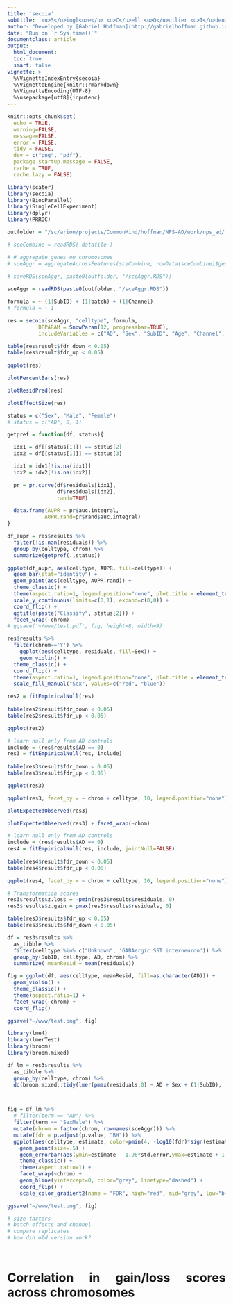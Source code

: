 ```yaml
---
title: 'secoia'
subtitle: '<u>S</u>ingl<u>e</u> <u>C</u>ell <u>O</u>utlier <u>I</u>dentification <u>A</u>nalysis'
author: "Developed by [Gabriel Hoffman](http://gabrielhoffman.github.io/)"
date: "Run on `r Sys.time()`"
documentclass: article
output: 
  html_document:
  toc: true
  smart: false
vignette: >
  %\VignetteIndexEntry{secoia}
  %\VignetteEngine{knitr::rmarkdown}
  %\VignetteEncoding{UTF-8}
  %\usepackage[utf8]{inputenc}
---
```



<!---


cd /sc/arion/projects/CommonMind/hoffman/NPS-AD/work/nps_ad/freeze_v1
ml python git
git pull

R
system("git pull"); rmarkdown::render("secoia.Rmd")

# rm -rf secoia_cache/ secoia_files/

https://hoffmg01.u.hpc.mssm.edu/nps_ad/freeze_v1/secoia.html

scp sklar1:~/www/nps_ad/freeze_v1/secoia.html .

--->


<style>
body {
text-align: justify}
</style>


```r
knitr::opts_chunk$set(
  echo = TRUE,
  warning=FALSE,
  message=FALSE,
  error = FALSE,
  tidy = FALSE,
  dev = c("png", "pdf"),
  package.startup.message = FALSE,
  cache = TRUE,
  cache.lazy = FALSE)
```


```r
library(scater)
library(secoia)
library(BiocParallel)
library(SingleCellExperiment)
library(dplyr)
library(PRROC)
```

```r
outfolder = "/sc/arion/projects/CommonMind/hoffman/NPS-AD/work/nps_ad/freeze1.5_results/"

# sceCombine = readRDS( datafile )

# # aggregate genes on chromosomes
# sceAggr = aggregateAcrossFeatures(sceCombine, rowData(sceCombine)$gene_chrom)
 
# saveRDS(sceAggr, paste0(outfolder, "/sceAggr.RDS"))

sceAggr = readRDS(paste0(outfolder, "/sceAggr.RDS"))
```

```r
formula = ~ (1|SubID) + (1|batch) + (1|Channel)
# formula = ~ 1

res = secoia(sceAggr, "celltype", formula, 
          BPPARAM = SnowParam(12, progressbar=TRUE), 
          includeVariables = c("AD", "Sex", "SubID", "Age", "Channel", "batch"))
```



```r
table(res$result$fdr_down < 0.05)
table(res$result$fdr_up < 0.05)
 
qqplot(res)
```

```r
plotPercentBars(res)
``` 

```r
plotResidPred(res)
```

```r
plotEffectSize(res)
```

```r
status = c("Sex", "Male", "Female")
# status = c("AD", 0, 1)

getpref = function(df, status){

  idx1 = df[[status[1]]] == status[2]
  idx2 = df[[status[1]]] == status[3]

  idx1 = idx1[!is.na(idx1)]
  idx2 = idx2[!is.na(idx2)]

  pr = pr.curve(df$residuals[idx1], 
                df$residuals[idx2], 
                rand=TRUE)

  data.frame(AUPR = pr$auc.integral, 
            AUPR.rand=pr$rand$auc.integral)
}

df_aupr = res$results %>%
  filter(!is.nan(residuals)) %>%
  group_by(celltype, chrom) %>%
  summarize(getpref(.,status))

ggplot(df_aupr, aes(celltype, AUPR, fill=celltype)) +
  geom_bar(stat="identity") +
  geom_point(aes(celltype, AUPR.rand)) + 
  theme_classic() +
  theme(aspect.ratio=1, legend.position="none", plot.title = element_text(hjust = 0.5)) +
  scale_y_continuous(limits=c(0,1), expand=c(0,0)) +
  coord_flip() +
  ggtitle(paste("Classify", status[2])) +
  facet_wrap(~chrom)
# ggsave('~/www/test.pdf', fig, height=8, width=9)

res$results %>%
  filter(chrom=='Y') %>%
    ggplot(aes(celltype, residuals, fill=Sex)) +
    geom_violin() + 
  theme_classic() +
  coord_flip() +
  theme(aspect.ratio=1, legend.position="none", plot.title = element_text(hjust = 0.5)) +
  scale_fill_manual("Sex", values=c("red", "blue"))
```

<!---
outfolder = "/sc/arion/projects/CommonMind/hoffman/NPS-AD/work/nps_ad/freeze1.5_results/"
datafile = paste0(outfolder, 'sceCombine_f1.5.RDS')
sceCombine = readRDS( datafile )


incl = sceAggr$celltype %in% c("Astrocyte", 'GABAergic neuron')
res = secoia(sceAggr[,incl], "celltype", 
          BPPARAM = SnowParam(12, progressbar=TRUE),
          includeVariables = c("AD", "Sex", "SubID"),
          method = "cpm")
--->



```r
res2 = fitEmpiricalNull(res)
 
table(res2$result$fdr_down < 0.05)
table(res2$result$fdr_up < 0.05)

qqplot(res2)
```


```r
# learn null only from AD controls
include = (res$results$AD == 0)
res3 = fitEmpiricalNull(res, include)
 
table(res3$result$fdr_down < 0.05)
table(res3$result$fdr_up < 0.05)
```

```r
qqplot(res3)
```

```r
qqplot(res3, facet_by = ~ chrom + celltype, 10, legend.position="none") + facet_grid( chrom ~ celltype ) 
```


```r
plotExpectedObserved(res3)
```

```r
plotExpectedObserved(res3) + facet_wrap(~chom)
```




```r
# learn null only from AD controls
include = (res$results$AD == 0)
res4 = fitEmpiricalNull(res, include, jointNull=FALSE)
 
table(res4$result$fdr_down < 0.05)
table(res4$result$fdr_up < 0.05)
```

```r
qqplot(res4, facet_by = ~ chrom + celltype, 10, legend.position="none") + facet_grid( chrom ~ celltype ) 
```

```r

# Transformation scores 
res3$results$z.loss = -pmin(res3$results$residuals, 0)
res3$results$z.gain = pmax(res3$results$residuals, 0)

table(res3$results$fdr_up < 0.05)
table(res3$results$fdr_down < 0.05)

df = res3$results %>%
  as_tibble %>%
  filter(celltype %in% c("Unknown", 'GABAergic SST interneuron')) %>%
  group_by(SubID, celltype, AD, chrom) %>%
  summarize( meanResid = mean(residuals))

fig = ggplot(df, aes(celltype, meanResid, fill=as.character(AD))) +
  geom_violin() +
  theme_classic() +
  theme(aspect.ratio=1) +
  facet_wrap(~chrom) +
  coord_flip()

ggsave("~/www/test.png", fig)

library(lme4)
library(lmerTest)
library(broom)
library(broom.mixed)

df_lm = res3$results %>%
  as_tibble %>%
  group_by(celltype, chrom) %>%
  do(broom.mixed::tidy(lmer(pmax(residuals,0) ~ AD + Sex + (1|SubID), .data)))



fig = df_lm %>% 
  # filter(term == "AD") %>%
  filter(term == "SexMale") %>%
  mutate(chrom = factor(chrom, rownames(sceAggr))) %>%
  mutate(fdr = p.adjust(p.value, "BH")) %>%
  ggplot(aes(celltype, estimate, color=pmin(4, -log10(fdr)*sign(estimate)))) +
    geom_point(size=.5) +
    geom_errorbar(aes(ymin=estimate - 1.96*std.error,ymax=estimate + 1.96*std.error), width=0) +
    theme_classic() +
    theme(aspect.ratio=1) +
    facet_wrap(~chrom) +
    geom_hline(yintercept=0, color="grey", linetype="dashed") +
    coord_flip() +
    scale_color_gradient2(name = "FDR", high="red", mid="grey", low="blue", limits=c(-4,4))

ggsave("~/www/test.png", fig)

# size factors
# batch effects and channel
# compare replicates
# how did old version work?




```


# Correlation in gain/loss scores across chromosomes





